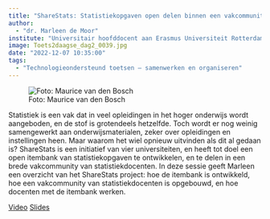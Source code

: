 ```yaml
---
title: "ShareStats: Statistiekopgaven open delen binnen een vakcommunity van docenten"
author:
  - "dr. Marleen de Moor"
institute: "Universitair hoofddocent aan Erasmus Universiteit Rotterdam"
image: Toets2daagse_dag2_0039.jpg
date: "2022-12-07 10:35:00"
tags: 
  - "Technologieondersteund toetsen – samenwerken en organiseren"
---
```


::: {.column-margin}
![Foto: Maurice van den Bosch](Toets2daagse_dag2_0039.jpg)
:::

Statistiek is een vak dat in veel opleidingen in het hoger onderwijs wordt aangeboden, en de stof is grotendeels hetzelfde. Toch wordt er nog weinig samengewerkt aan onderwijsmaterialen, zeker over opleidingen en instellingen heen. Maar waarom het wiel opnieuw uitvinden als dit al gedaan is? ShareStats is een initiatief van vier universiteiten, en heeft tot doel een open itembank van statistiekopgaven te ontwikkelen, en te delen in een brede vakcommunity van statistiekdocenten. In deze sessie geeft Marleen een overzicht van het ShareStats project: hoe de itembank is ontwikkeld, hoe een vakcommunity van statistiekdocenten is opgebouwd, en hoe docenten met de itembank werken.

[Video](https://tilburguniversity.cloud.panopto.eu/Panopto/Pages/Viewer.aspx?id=9e55de93-4a3a-47c4-8511-af3800f2b965){.btn .btn-primary}
[Slides](https://drive.google.com/file/d/1X5PaoVIfFdPus8PWr3dXGbHMsqvGJe8x/view?usp=share_link){.btn .btn-primary}
